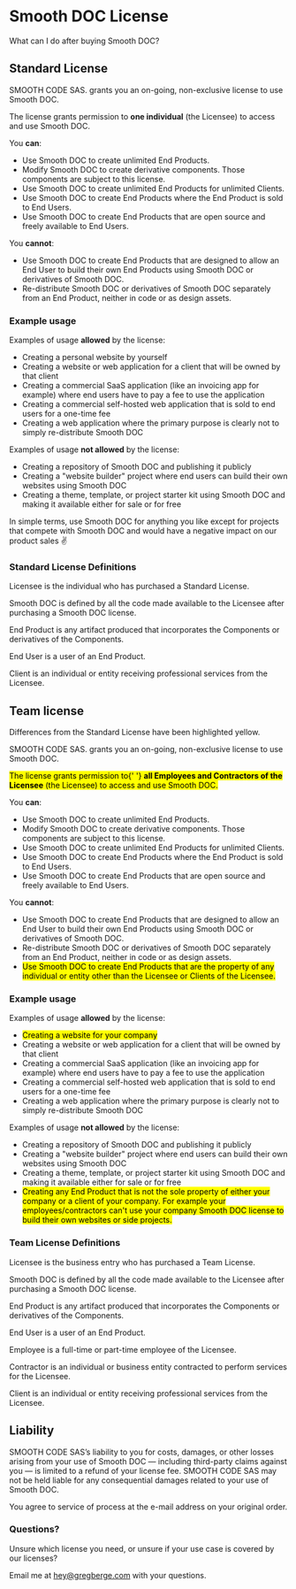 # Smooth DOC License

What can I do after buying Smooth DOC?

## Standard License

SMOOTH CODE SAS. grants you an on-going, non-exclusive license to use Smooth DOC.

The license grants permission to **one individual** (the Licensee) to access and use Smooth DOC.

You **can**:

- Use Smooth DOC to create unlimited End Products.
- Modify Smooth DOC to create derivative components. Those components are subject to this license.
- Use Smooth DOC to create unlimited End Products for unlimited Clients.
- Use Smooth DOC to create End Products where the End Product is sold to End Users.
- Use Smooth DOC to create End Products that are open source and freely available to End Users.

You **cannot**:

- Use Smooth DOC to create End Products that are designed to allow an End User to build their own End Products using Smooth DOC or derivatives of Smooth DOC.
- Re-distribute Smooth DOC or derivatives of Smooth DOC separately from an End Product, neither in code or as design assets.

### Example usage

Examples of usage **allowed** by the license:

- Creating a personal website by yourself
- Creating a website or web application for a client that will be owned by that client
- Creating a commercial SaaS application (like an invoicing app for example) where end users have to pay a fee to use the application
- Creating a commercial self-hosted web application that is sold to end users for a one-time fee
- Creating a web application where the primary purpose is clearly not to simply re-distribute Smooth DOC

Examples of usage **not allowed** by the license:

- Creating a repository of Smooth DOC and publishing it publicly
- Creating a "website builder" project where end users can build their own websites using Smooth DOC
- Creating a theme, template, or project starter kit using Smooth DOC and making it available either for sale or for free

In simple terms, use Smooth DOC for anything you like except for projects that compete with Smooth DOC and would have a negative impact on our product sales ✌️

### Standard License Definitions

Licensee is the individual who has purchased a Standard License.

Smooth DOC is defined by all the code made available to the Licensee after purchasing a Smooth DOC license.

End Product is any artifact produced that incorporates the Components or derivatives of the Components.

End User is a user of an End Product.

Client is an individual or entity receiving professional services from the Licensee.

## Team license

Differences from the Standard License have been highlighted yellow.

SMOOTH CODE SAS. grants you an on-going, non-exclusive license to use Smooth DOC.

<mark>
  The license grants permission to{' '}
  <strong>all Employees and Contractors of the Licensee</strong> (the Licensee)
  to access and use Smooth DOC.
</mark>

You **can**:

- Use Smooth DOC to create unlimited End Products.
- Modify Smooth DOC to create derivative components. Those components are subject to this license.
- Use Smooth DOC to create unlimited End Products for unlimited Clients.
- Use Smooth DOC to create End Products where the End Product is sold to End Users.
- Use Smooth DOC to create End Products that are open source and freely available to End Users.

You **cannot**:

- Use Smooth DOC to create End Products that are designed to allow an End User to build their own End Products using Smooth DOC or derivatives of Smooth DOC.
- Re-distribute Smooth DOC or derivatives of Smooth DOC separately from an End Product, neither in code or as design assets.
- <mark>
    Use Smooth DOC to create End Products that are the property of any
    individual or entity other than the Licensee or Clients of the Licensee.
  </mark>

### Example usage

Examples of usage **allowed** by the license:

- <mark>Creating a website for your company</mark>
- Creating a website or web application for a client that will be owned by that client
- Creating a commercial SaaS application (like an invoicing app for example) where end users have to pay a fee to use the application
- Creating a commercial self-hosted web application that is sold to end users for a one-time fee
- Creating a web application where the primary purpose is clearly not to simply re-distribute Smooth DOC

Examples of usage **not allowed** by the license:

- Creating a repository of Smooth DOC and publishing it publicly
- Creating a "website builder" project where end users can build their own websites using Smooth DOC
- Creating a theme, template, or project starter kit using Smooth DOC and making it available either for sale or for free
- <mark>
    Creating any End Product that is not the sole property of either your
    company or a client of your company. For example your employees/contractors
    can't use your company Smooth DOC license to build their own websites or
    side projects.
  </mark>

### Team License Definitions

Licensee is the business entry who has purchased a Team License.

Smooth DOC is defined by all the code made available to the Licensee after purchasing a Smooth DOC license.

End Product is any artifact produced that incorporates the Components or derivatives of the Components.

End User is a user of an End Product.

Employee is a full-time or part-time employee of the Licensee.

Contractor is an individual or business entity contracted to perform services for the Licensee.

Client is an individual or entity receiving professional services from the Licensee.

## Liability

SMOOTH CODE SAS’s liability to you for costs, damages, or other losses arising from your use of Smooth DOC — including third-party claims against you — is limited to a refund of your license fee. SMOOTH CODE SAS may not be held liable for any consequential damages related to your use of Smooth DOC.

You agree to service of process at the e-mail address on your original order.

### Questions?

Unsure which license you need, or unsure if your use case is covered by our licenses?

Email me at [hey@gregberge.com](mailto:hey@gregberge.com) with your questions.
